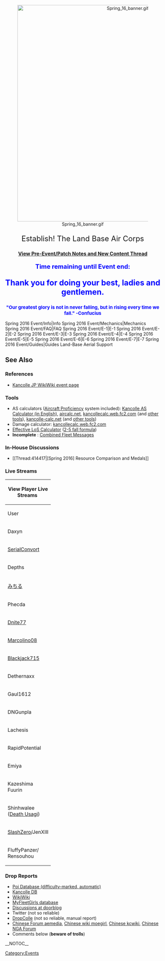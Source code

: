 <div style="text-align:center;">[[File:Spring 16 banner.gif|700px]]</div>
<div style="font-size:24px; text-align:center; margin:20px 0px 10px;">Establish! The Land Base Air Corps</div>
<div style="font-size:16px; text-align:center; font-weight:bold; margin:0px 0px 0px;">[[Thread:412521|View Pre-Event/Patch Notes and New Content Thread]]</div>

<div style="font-size:20px; color:#00f; text-align:center; font-weight:bold; margin:20px 0px 10px 0px;">Time remaining until Event end:
{{Timer
|time = June 1 2016 11:00:00 +0900
|style = font-weight:bold; color:#f00; font-size:14px;
|data-options="no-leading-zeros"
|endClass = springeventstart3
|endText = Spring 2016 Event has ended!
}}</div>

<div style="font-size:25px; color:#00f; text-align:center; font-weight:bold; margin:20px 0px 10px 0px;">Thank you for doing your best, ladies and gentlemen.</div>
<div style="font-size:15px; color:#00f; text-align:center; font-weight:bold; margin:20px 0px 10px 0px;">"Our greatest glory is not in never falling, but in rising every time we fall." -Confucius</div>

<div id="EventTemplate">
<tabview>
Spring 2016 Event/Info|Info
Spring 2016 Event/Mechanics|Mechanics
Spring 2016 Event/FAQ|FAQ
Spring 2016 Event/E-1|E-1
Spring 2016 Event/E-2|E-2
Spring 2016 Event/E-3|E-3
Spring 2016 Event/E-4|E-4
Spring 2016 Event/E-5|E-5
Spring 2016 Event/E-6|E-6
Spring 2016 Event/E-7|E-7
Spring 2016 Event/Guides|Guides
Land-Base Aerial Support
</tabview>
</div>

==See Also==
===References===
* [http://wikiwiki.jp/kancolle/?%B3%AB%C0%DF%A1%AA%B4%F0%C3%CF%B9%D2%B6%F5%C2%E2 Kancolle JP WikiWiki event page]

===Tools===
* AS calculators ([[Aircraft Proficiency]] system included): [http://kcascalculator.azurewebsites.net/ Kancolle AS Calculator (in English)], [http://aircalc.net/ aircalc.net], [http://kancollecalc.web.fc2.com/air_supremacy.html kancollecalc.web.fc2.com] (and [http://kancollecalc.web.fc2.com/ other tools]), [http://www.kancolle-calc.net/aircrafts.html kancolle-calc.net] (and [http://www.kancolle-calc.net/ other tools])
* Damage calculator: [http://kancollecalc.web.fc2.com/damage.html kancollecalc.web.fc2.com]
* [http://tsoft-web.com/sub/kancolle/2-5/ Effective LoS Calculator] ([[Line_of_Sight#2-5_fall_formula_.E3.80.90current_de_facto_standard.E3.80.91|2-5 fall formula]])
* '''Incomplete''' : [[User:Zel-melon/CMB_Messages|Combined Fleet Messages]]
===In-House Discussions===
* [[Thread:414417|[Spring 2016] Resource Comparison and Medals]]

===Live Streams ===
{| class="wikitable mw-collapsible mw-collapsed" style="width:100%;"
|-
! colspan="4" |View Player Live Streams 
|-
! style="width:100px;" |User
! style="width:100px;" |Live Stream
! style="width:250px;" |Notes
! style="width:250px;" |Extra information
|-
|Daxyn
|[http://Twitch.tv/Daxyn Twitch]
|Day 1 NicoNico frontline restream with e-sports commentary. After that doing all hard after relevant data is out
|This won't be slow like all the English "frontliners" (FishThunder, 2016, not Daxyn)
|-
|[[User:SerialConvort|SerialConvort]]
|[http://Twitch.tv/SerialConvort Twitch]
|Day One frontline! Been streaming hard mode frontline for around 5 events now! Please drop by and pull up a chair for the kancolle wikia community TS salt! (live ResidentSleeper on stream)
|Wikia community Info exchange in English over TS, exchange of formations and routing
|-
|Depths
|[http://Twitch.tv/the_depths Twitch]
|Streaming daily, until event end. Easy/Medium
|
|-
|[[User:みちる|みちる]]
|[http://www.twitch.tv/Michiru8 Twitch]
|All hard, trying to start as soon as the maintenance ends.
|
|-
|Phecda
|[http://www.twitch.tv/aqualily <s>Twitch</s>]
|Let's aim for the 6th 1st class medal!
Keep fighting the good fight!

Faito faito! ''Now done with event''
|[https://www.youtube.com/playlist?list=PL4xwzLqN6rLr-WCggByP05fKnC-wiOyRX Final kill recordings!]
|-
|[[User:Dnite77|Dnite77]]
|[http://www.twitch.tv/dnite77 Twitch]
|I ONLY HAVE 100 BUCKET!!! WATCH ME FAIL EVENT ON EASY!! GDI!
|
|-
|[[User:Marcolino08|Marcolino08]]
|[https://www.twitch.tv/marcolino08 Twitch]
|Somewhat regular streamer going on the second line hoping to clear the event on Hard. :P Stream is probably gonna be on wednesday, so come to have fun some fun (and salt) !!!
|
Loves to Sparkle ThatBooty of his ships.
|-
|[http://kancolle.wikia.com/wiki/User:Blackjack715 Blackjack715]
|[http://www.twitch.tv/blackjack715 Twitch]
|Starting sometime within the week of event start. (Not frontlining) Most likely Easy clear, possible Medium. Might farm, most likely not.
|
|-
|Dethernaxx
|[https://www.twitch.tv/dethernaxx Twitch]
|GET IT RIGHT, I AM NO LONGER SCAMPLESS OR BOOTYLESS! ALSO I HAVE A SCURRY LAUGH. SPRING 2016 THE EVENT OF DED MEMES FOR TWITCH
|FREEDOM SHALL BE HERE SOON
|-
|Gaul1612
|[https://www.twitch.tv/gaul1216 Twitch]
|Stream en español
|No prometo nada
|-
|DNGunpla
|[https://www.twitch.tv/defendersnation Twitch]
|Streaming frontline and providing information about the Spring Event.
(Why am I on Recon Duty again?)
|Warning! This stream contains Salt, RNG and Pure Banzai, it may not be suitable for salty viewers. Viewer Discretion is advised!
|-
|Lachesis
|[https://www.twitch.tv/LachesisDo Twitch]
|NEED FREEDOM, GIVE PJSALT
|IOWA IOWA IOWA IOWA IOWA IOWA IOWA
|-
|RapidPotential
|[https://www.twitch.tv/rapidpotential/ Twitch]
|Streaming whenever I'm doing the event.
|Feel nothing but extreme pity and sympathy for whatever run of bad luck that you may witness. Orz
|-
|Emiya
|[https://www.twitch.tv/sieugatapchoi Twitch]
|LEWD LEWD LEWD LEWD LEWD LEWD LEWD LEWD LEWD LEWD LEWD LEWD LEWD LEWD LEWD LEWD LEWD LEWD LEWD LEWD
|-
|Kazeshima Fuurin
|[https://www.twitch.tv/KazeshimaFuurin Twitch]
|LOLICON LOLICON LOLICON LOLICON LOLICON LOLICON LOLICON LOLICON LOLICON LOLICON LOLICON LOLICON
|-
|Shinhwalee
([https://www.youtube.com/channel/UCnQDUZgNgxOJYZKUB8gOpmQ Death Usagi])
|[https://www.twitch.tv/shinhwalee Twitch]
|Live Stream around 11 AM JST (10 PM EST).
May do earlier Live Streams as well depending on Work Schedule.
[https://www.facebook.com/kancolle.news/ Visit my Facebook for Live Stream Notices.]
|Playthrough of Spring 2016 Event Hard mode (Currently up to E-4)
[https://www.youtube.com/playlist?list=PLfvgZ6X4osvZ48B2JAlZ0iFO0_kALmPYP Youtube Playlist]
|-
|[[User:SlashZero|SlashZero]]/JenXIII
|[https://www.twitch.tv/JenXIII Twitch]
|Searching for pro strats. All 甲.
|
|-
|FluffyPanzer/
Rensouhou
|[https://www.twitch.tv/nitorin Twitch]
|Can I complete the WHOLE event in a little more than 24 hours before the event ends? Tune in and figure it out!
|From 05/30 to 05/31 continuous stream. Poor life decisions.
Update: CLEARED IN 22 HOURS
|}
<!--
===Citation===
<references>
</references>
-->
===Drop Reports===
* [http://db.kcwiki.moe/drop/ Poi Database (difficulty-marked, automatic)]
* [http://www.kancolle-db.net Kancolle DB]
* [http://wikiwiki.jp/kancolle/?JapaneseMapName WikiWiki]
* [https://myfleet.moe/entire/sta/drop_stage MyFleetGirls database]
* [http://kancolle.doorblog.jp Discussions at doorblog]
* Twitter (not so reliable)
* [http://dropcolle.com/ DropColle] (not so reliable, manual report)
* [http://kancolle.aemedia.org/forum.php?mod=viewthread&tid=xxxx Chinese Forum aemedia], [http://zh.moegirl.org/舰队Collection/ChinesrEventName Chinese wiki moegirl], [http://zh.kcwiki.moe/wiki/2015年秋季活动 Chinese kcwiki], [http://nga.178.com/read.php?tid=xxxxx Chinese NGA Forum]
* Comments below ('''beware of trolls''')
__NOTOC__
[[Category:Events]]